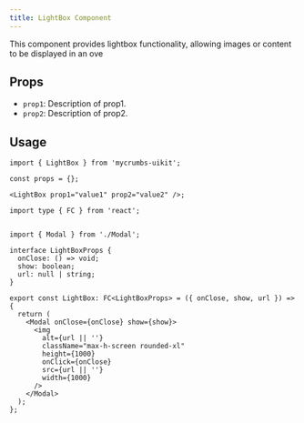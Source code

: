 ```yaml
---
title: LightBox Component
---
```




This component provides lightbox functionality, allowing images or content to be displayed in an ove

## Props

- `prop1`: Description of prop1.
- `prop2`: Description of prop2.

## Usage

```tsx
import { LightBox } from 'mycrumbs-uikit';

const props = {};

<LightBox prop1="value1" prop2="value2" />;
```




```tsx
import type { FC } from 'react';


import { Modal } from './Modal';

interface LightBoxProps {
  onClose: () => void;
  show: boolean;
  url: null | string;
}

export const LightBox: FC<LightBoxProps> = ({ onClose, show, url }) => {
  return (
    <Modal onClose={onClose} show={show}>
      <img
        alt={url || ''}
        className="max-h-screen rounded-xl"
        height={1000}
        onClick={onClose}
        src={url || ''}
        width={1000}
      />
    </Modal>
  );
};
```